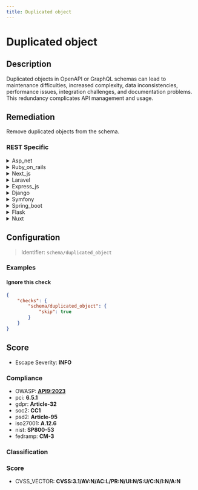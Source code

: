 ```yaml
---
title: Duplicated object
---
```


# Duplicated object

## Description

Duplicated objects in OpenAPI or GraphQL schemas can lead to maintenance difficulties, increased complexity, data inconsistencies, performance issues, integration challenges, and documentation problems. This redundancy complicates API management and usage.


## Remediation

Remove duplicated objects from the schema.



### REST Specific

<details>
    <summary>Asp_net</summary>

In the ASP.NET framework, to address the issue of duplicated objects, refactor your codebase to implement the 'Don't Repeat Yourself' (DRY) principle. Consolidate duplicate classes, methods, or schemas into single, reusable components. Utilize inheritance, interfaces, or shared libraries to abstract common functionality. Regularly review your code for redundancies and apply migrations or updates to ensure a single source of truth for each object definition. This will simplify maintenance, reduce errors, and improve the overall performance and scalability of your application.

</details>

<details>
    <summary>Ruby_on_rails</summary>

In Ruby on Rails, to address the issue of duplicated objects in your OpenAPI or GraphQL schemas, refactor your codebase to utilize shared definitions or components. Employ modules or concerns to encapsulate common functionality and types, and use inheritance or mixins to avoid duplication. Ensure that your API documentation is updated accordingly to reflect these changes for clarity and ease of use.

</details>

<details>
    <summary>Next_js</summary>

Consolidate duplicated components and utilize module imports to maintain a single source of truth, enhancing maintainability and reducing complexity in your Next.js application.

</details>

<details>
    <summary>Laravel</summary>

In Laravel, to avoid duplication in your Eloquent models or database migrations, utilize traits for common methods and relationships, and leverage database seeders and factories for consistent data creation. Regularly refactor your code to ensure DRY (Don't Repeat Yourself) principles are followed.

</details>

<details>
    <summary>Express_js</summary>

In Express.js, avoid defining duplicate middleware or route handlers that can cause conflicts or unexpected behavior. Refactor your code to create reusable functions or modules, and ensure that each endpoint is handled by a unique function. Regularly review your routes and middleware for any redundancy and consolidate them when possible to maintain a clean and efficient codebase.

</details>

<details>
    <summary>Django</summary>

In Django, ensure that your models, serializers, and views are designed with the DRY (Don't Repeat Yourself) principle in mind. Refactor any duplicated code by creating abstract base classes, mixins, or utility functions that can be shared across different parts of your application. Regularly review your codebase for redundancies and consolidate any duplicate logic or schema definitions to maintain a clean and efficient codebase.

</details>

<details>
    <summary>Symfony</summary>

In Symfony, to avoid duplication in your API schemas, utilize inheritance and composition with the Serializer component or leverage the PHP8 Attributes in combination with the Symfony Serializer to define reusable schema components. Employ services and dependency injection to share common logic across your application.

</details>

<details>
    <summary>Spring_boot</summary>

In Spring Boot, to address the issue of duplicated objects in OpenAPI or GraphQL schemas, refactor the codebase to create shared DTOs (Data Transfer Objects) or entities that can be reused across different API endpoints. Utilize inheritance or composition to handle common properties and reduce redundancy. Ensure that all references to these objects are updated to point to the shared definitions. Additionally, consider using libraries like ModelMapper to simplify object mapping and maintain consistency. Regularly review your schema to identify potential duplications as part of your API governance process.

</details>

<details>
    <summary>Flask</summary>

In Flask, to avoid duplication in your API schema, utilize inheritance with Python classes or leverage Flask extensions like Flask-RESTPlus or Flask-RESTful. These tools encourage code reuse and help define resources in a clean, DRY (Don't Repeat Yourself) manner. Regularly refactor your code to abstract common functionality and use decorators for shared behavior across endpoints.

</details>

<details>
    <summary>Nuxt</summary>

In Nuxt.js, ensure that components, plugins, and store modules are named and structured uniquely to prevent duplication. Refactor any existing duplicated code by creating reusable components or mixins, and utilize Vuex for shared state management to maintain a single source of truth.

</details>

## Configuration

> Identifier: `schema/duplicated_object`



### Examples



#### Ignore this check

```json
{
    "checks": {
        "schema/duplicated_object": {
            "skip": true
        }
    }
}
```




## Score

- Escape Severity: **<span className="info-severityom">INFO</span>**

### Compliance

- OWASP: **[API9:2023](https://github.com/OWASP/API-Security/blob/master/editions/2023/en/0xa9-improper-inventory-management.md)**
- pci: **6.5.1**
- gdpr: **Article-32**
- soc2: **CC1**
- psd2: **Article-95**
- iso27001: **A.12.6**
- nist: **SP800-53**
- fedramp: **CM-3**

### Classification






### Score

- CVSS_VECTOR: **CVSS:3.1/AV:N/AC:L/PR:N/UI:N/S:U/C:N/I:N/A:N**


